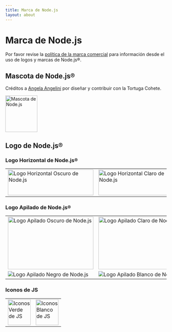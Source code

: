 ```yaml
---
title: Marca de Node.js
layout: about
---
```


# Marca de Node.js

Por favor revise la [política de la marca comercial](https://trademark-policy.openjsf.org/) para información desde el uso de logos y marcas de Node.js®.

## Mascota de Node.js®

Créditos a [Angela Angelini](https://www.linkedin.com/in/angeliningl/) por diseñar y contribuir con la Tortuga Cohete.

<img alt="Mascota de Node.js" src="/static/images/node-mascot.svg" className="w-[100px]" width="100" height="114" />

## Logo de Node.js®

### Logo Horizontal de Node.js®

<table>
<tbody>
<tr>
<td>
<img alt="Logo Horizontal Oscuro de Node.js" src="/static/logos/nodejsDark.svg" className="h-[80px] w-[267px]" width="267" height="80" />
</td>

<td>
<img alt="Logo Horizontal Claro de Node.js" src="/static/logos/nodejsLight.svg" className="h-[80px] w-[267px] bg-neutral-950 p-2 dark:bg-transparent" width="267" height="80" />
</td>
</tr>
</tbody>
</table>

### Logo Apilado de Node.js®

<table>
<tbody>
<tr>
<td>
<img alt="Logo Apilado Oscuro de Node.js" src="/static/logos/nodejsStackedDark.svg" className="h-[164px] w-[267px]" width="267" height="164" />
</td>

<td>
<img alt="Logo Apilado Claro de Node.js" src="/static/logos/nodejsStackedLight.svg" className="h-[164px] w-[267px] rounded bg-neutral-950 p-2 dark:bg-transparent" width="267" height="164" />
</td>
</tr>

<tr>
<td>
<img alt="Logo Apilado Negro de Node.js" src="/static/logos/nodejsStackedBlack.svg" />
</td>

<td>
<img alt="Logo Apilado Blanco de Node.js" src="/static/logos/nodejsStackedWhite.svg" className="rounded bg-neutral-950 p-2 dark:bg-transparent" />
</td>
</tr>
</tbody>
</table>

### Iconos de JS

<table>
<tbody>
<tr>
<td>
<img alt="Iconos Verde de JS" src="/static/logos/jsIconGreen.svg" className="height-[80px] mx-auto w-[71px]" width="71" height="80" />
</td>

<td>
<img alt="Iconos Blanco de JS" src="/static/logos/jsIconWhite.svg" className="height-[80px] mx-auto w-[71px] rounded bg-neutral-950 p-2 dark:bg-transparent" width="71" height="80" />
</td>
</tr>
</tbody>
</table>

